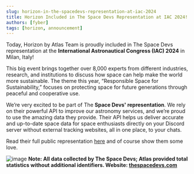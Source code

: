 ```yaml
---
slug: horizon-in-the-spacedevs-representation-at-iac-2024
title: Horizon Included in The Space Devs Representation at IAC 2024! 
authors: [fyber]
tags: [horizon, announcement]
---
```


Today, Horizon by Atlas Team is proudly included in The Space Devs representation at the **International Astronautical Congress (IAC) 2024** in Milan, Italy!

This big event brings together over 8,000 experts from different industries, research, and institutions to discuss how space can help make the world more sustainable. The theme this year, “Responsible Space for Sustainability,” focuses on protecting space for future generations through peaceful and cooperative use.

We’re very excited to be part of The **Space Devs' representation**. We rely on their powerful API to improve our astronomy services, and we’re proud to use the amazing data they provide. Their API helps us deliver accurate and up-to-date space data for space enthusiasts directly on your Discord server without external tracking websites, all in one place, to your chats.

Read their full public representation [here](https://github.com/TheSpaceDevs/public-outreach/blob/main/documents/iac_2024_manuscript.pdf) and of course show them some love.


![image](https://github.com/atlasfyber/atlas-images/blob/main/iac_horizon_spacedevs.jpg?raw=true)
**Note: All data collected by The Space Devs; Atlas provided total statistics without additional identifiers. Website: [thespacedevs.com](https://thespacedevs.com/)**
